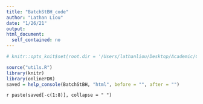 ```yaml
---
title: "BatchStBH_code"
author: "Lathan Liou"
date: "1/26/21"
output: 
html_document:
  self_contained: no
---
```

```r
# knitr::opts_knit$set(root.dir = '/Users/lathanliou/Desktop/Academic/Cambridge/BSU-job/onlineFDRShiny')
```

```r
source("utils.R")
library(knitr)
library(onlineFDR)
saved = help_console(BatchStBH, "html", before = "", after = "")
```
 
`r paste(saved[-c(1:8)], collapse = " ")`
